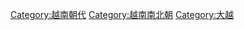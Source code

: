 {{Commonscat|Lê dynasty}}
[[Category:越南朝代|Category:越南朝代]]
[[Category:越南南北朝|Category:越南南北朝]]
[[Category:大越|Category:大越]]